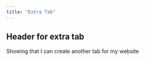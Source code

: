 ```yaml
---
title: "Extra Tab"
---
```


## Header for extra tab

Showing that I can create another tab for my website
